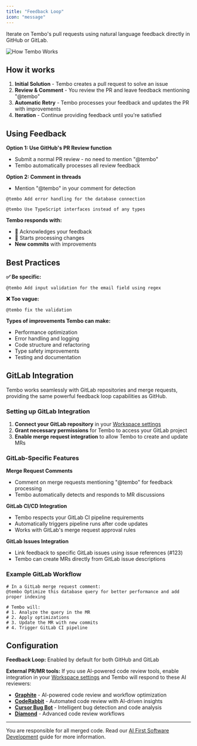 ```yaml
---
title: "Feedback Loop"
icon: "message"
---
```


Iterate on Tembo's pull requests using natural language feedback directly in GitHub or GitLab.

![How Tembo Works](/images/feedback-loop.png)

## How it works

1. **Initial Solution** - Tembo creates a pull request to solve an issue
2. **Review & Comment** - You review the PR and leave feedback mentioning "@tembo"  
3. **Automatic Retry** - Tembo processes your feedback and updates the PR with improvements
4. **Iteration** - Continue providing feedback until you're satisfied

## Using Feedback

**Option 1: Use GitHub's PR Review function**
- Submit a normal PR review - no need to mention "@tembo"
- Tembo automatically processes all review feedback

**Option 2: Comment in threads**
- Mention "@tembo" in your comment for detection

```
@tembo Add error handling for the database connection
```

```
@tembo Use TypeScript interfaces instead of any types
```

**Tembo responds with:**
- **👀** Acknowledges your feedback
- **🚀** Starts processing changes
- **New commits** with improvements

## Best Practices

**✅ Be specific:**
```
@tembo Add input validation for the email field using regex
```

**❌ Too vague:**
```
@tembo fix the validation
```

**Types of improvements Tembo can make:**
- Performance optimization
- Error handling and logging
- Code structure and refactoring
- Type safety improvements
- Testing and documentation

## GitLab Integration

Tembo works seamlessly with GitLab repositories and merge requests, providing the same powerful feedback loop capabilities as GitHub.

### Setting up GitLab Integration

1. **Connect your GitLab repository** in your [Workspace settings](https://app.tembo.io/settings/organization)
2. **Grant necessary permissions** for Tembo to access your GitLab project
3. **Enable merge request integration** to allow Tembo to create and update MRs

### GitLab-Specific Features

**Merge Request Comments**
- Comment on merge requests mentioning "@tembo" for feedback processing
- Tembo automatically detects and responds to MR discussions

**GitLab CI/CD Integration**
- Tembo respects your GitLab CI pipeline requirements
- Automatically triggers pipeline runs after code updates
- Works with GitLab's merge request approval rules

**GitLab Issues Integration**
- Link feedback to specific GitLab issues using issue references (#123)
- Tembo can create MRs directly from GitLab issue descriptions

### Example GitLab Workflow

```
# In a GitLab merge request comment:
@tembo Optimize this database query for better performance and add proper indexing

# Tembo will:
# 1. Analyze the query in the MR
# 2. Apply optimizations
# 3. Update the MR with new commits
# 4. Trigger GitLab CI pipeline
```

## Configuration

**Feedback Loop:** Enabled by default for both GitHub and GitLab

**External PR/MR tools:** If you use AI-powered code review tools, enable integration in your [Workspace settings](https://app.tembo.io/settings/organization) and Tembo will respond to these AI reviewers:

- **[Graphite](https://withgraphite.dev/)** - AI-powered code review and workflow optimization
- **[CodeRabbit](https://www.coderabbit.ai/)** - Automated code review with AI-driven insights
- **[Cursor Bug Bot](https://docs.cursor.com/bugbot)** - Intelligent bug detection and code analysis
- **[Diamond](https://diamond.graphite.dev/)** - Advanced code review workflows

---

You are responsible for all merged code. Read our [AI First Software Development](https://github.com/tembo/aifsd) guide for more information.

